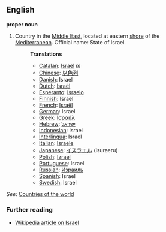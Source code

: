 ==English==

'''proper noun'''

# Country in the [[Middle East]], located at eastern [[shore]] of the [[Mediterranean]]. Official name: State of Israel.
#:'''Translations'''
#:*[[Catalan]]: [[Israel]] ''m''
#:*[[Chinese]]: [[以色列]]
#:*[[Danish]]: Israel
#:*[[Dutch]]: [[Israël]]
#:*[[Esperanto]]: [[Israelo]]
#:*[[Finnish]]: Israel
#:*[[French]]: [[Israël]]
#:*[[German]]: Israel
#:*[[Greek]]: [[Ισραήλ]]
#:*[[Hebrew]]: [[ישראל]]
#:*[[Indonesian]]: Israel
#:*[[Interlingua]]: Israel
#:*[[Italian]]: [[Israele]]
#:*[[Japanese]]: [[イスラエル]] (isuraeru)
#:*[[Polish]]: [[Izrael]]
#:*[[Portuguese]]: Israel
#:*[[Russian]]: [[Израиль]]
#:*[[Spanish]]: Israel
#:*[[Swedish]]: Israel

''See'': [[Countries of the world]]

=== Further reading ===

* [[w:Israel|Wikipedia article on Israel]]